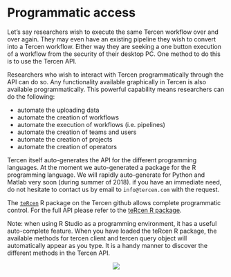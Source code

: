 # Programmatic access {#programmatic-access}
Let's say researchers wish to execute the same Tercen workflow over and over again. They may even have an existing pipeline they wish to convert into a Tercen workflow. Either way they are seeking a one button execution of a workflow from the security of their desktop PC. One method to do this is to use the Tercen API.

Researchers who wish to interact with Tercen programmatically through the API can do so. Any functionality available graphically in Tercen is also available programmatically. This powerful capability means researchers can do the following:

* automate the uploading data
* automate the creation of workflows
* automate the execution of workflows (i.e. pipelines)
* automate the creation of teams and users
* automate the creation of projects
* automate the creation of operators

Tercen itself auto-generates the API for the different programming languages. At the moment we auto-generated a package for the R programming language. We will rapidly auto-generate for Python and Matlab very soon (during summer of 2018). if you have an immediate need, do not hesitate to contact us by email to `info@tercen.com` with the request.

The [`teRcen`](https://github.com/tercen/teRcen)  R package on the Tercen github allows complete programmatic control. For the full API please refer to the [teRcen R package](https://github.com/tercen/teRcen).

Note: when using R Studio as a programming environment, it has a useful auto-complete feature. When you have loaded the teRcen R package, the available methods for tercen client and tercen query object will automatically appear as you type. It is a handy manner to discover the different methods in the Tercen API.

<center>![](images\API.png)</center>
